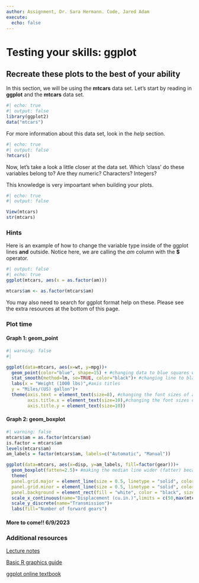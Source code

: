 ```yaml
---
author: Assignment, Dr. Sara Hermann. Code, Jared Adam
execute: 
  echo: false
---
```


# Testing your skills: ggplot 
## Recreate these plots to the best of your ability {.unnumbered}

In this section, we will be using the **mtcars** data set. 
Let's start by reading in **ggplot** and the **mtcars** data set. 

```r
#| echo: true
#| output: false
library(ggplot2)
data("mtcars")
```

For more information about this data set, look in the *help* section. 
```r
#| echo: true
#| output: false
?mtcars()
```

Now, let's take a look a little closer at the data set. 
Which 'class' do these variables belong to? 
Are they numeric? Characters? Integers? 

This knowledge is very impoartant when building your plots.

```r
#| echo: true
#| output: false

View(mtcars)
str(mtcars)
```

### Hints {.unnumbered}

Here is an example of how to change the variable type inside of the ggplot lines **and** outside. 
Notice here, we are calling the *am* column with the **$** operator. 

```r
#| output: false
#| echo: true
ggplot(mtcars, aes(x = as.factor(am)))

mtcars$am <- as.factor(mtcars$am)
```

You may also need to search for ggplot format help on these. 
Please see the extra resources at the bottom of this page. 

### Plot time {.unnumbered}

#### Graph 1: geom_point {.unnumbered}

```r
#| warning: false
#| 

ggplot(data=mtcars, aes(x=wt, y=mpg))+
  geom_point(color="blue", shape=15) + #changing data to blue squares with shape=15
  stat_smooth(method=lm, se=TRUE, color="black")+ #changing line to black 
  labs(x = "Weight (1000 lbs)",#axis titles 
  y = "Miles/(US) gallon")+
  theme(axis.text = element_text(size=8), #changing the font sizes of axis
        axis.title.x = element_text(size=10),#changing the font sizes of axis titles
        axis.title.y = element_text(size=10))
```

#### Graph 2: geom_boxplot {.unnumbered}

```r
#| warning: false
mtcars$am = as.factor(mtcars$am)
is.factor = mtcars$am
levels(mtcars$am)
am_labels = factor(mtcars$am, labels=c("Automatic", "Manual"))

ggplot(data=mtcars, aes(x=disp, y=am_labels, fill=factor(gear)))+
  geom_boxplot(fatten=2.5)+ #making the median line wider (fatter) because the one in the picture looks bigger
  theme( 
  panel.grid.major = element_line(size = 0.5, linetype = "solid", color = "grey"),#major lines = grey 
  panel.grid.minor = element_line(size = 0.5, linetype = "solid", color = "grey"),#minor lines = grey 
  panel.background = element_rect(fill = "white", color = "black", size = 0.5, linetype = 'solid'))+ #backgroun =white, border = black 
  scale_x_continuous(name="Displacement (cu.in.)",limits = c(50,max(mtcars$disp)))+ #axis names and legend label
  scale_y_discrete(name="Transmission")+
  labs(fill="Number of forward gears")
```  


#### More to come!! 6/9/2023 {.unnumbered}

### Additional resources {.unnumbered}

[Lecture notes](https://www.jeffdoser.com/files/for875/_book/ggplot2.html)

[Basic R graphics guide](https://www.jeffdoser.com/files/for875/_book/graphics.html)

[ggplot online textbook](https://github.com/hadley/ggplot2-book)